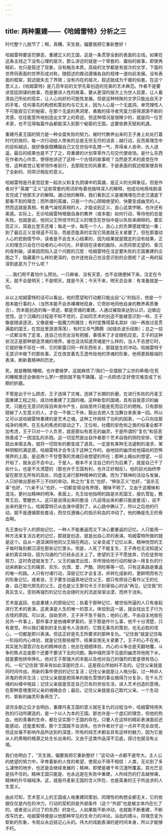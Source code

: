 ```yaml
---
---
---
```

title: 两种重建——《哈姆雷特》分析之三
---




时代整个儿脱节了；啊，真糟，天生我，偏要我把它重新整好！

哈姆雷特要惩罚罪恶，重建正义的王国，这是一条贯穿全剧的表面的主线。如果在这条主线之下没有心理的层次，那么讲述的就是一个常套的、庸俗的故事，即使再精彩，也只是叙述了现象，没有触及本质，高级的文学都是有层次的文学，下面的世界同表面的世界形成对称，随叙述的推动遵循各自的规律一道向前发展。没有表面的框架，叙述就失去了界限；没有内在的层次，叙述就成为干瘪的俗套。在这个意义上，《哈姆雷特》是几百年前的文学先辈创造的完美的艺术典范。作者不是要讲宫廷阴谋的故事，而是要讲人性的故事，要从更深的层次上为世人启蒙，让人看清自己所处的现实，让人心向好的可能性发展。但是这种特殊的文学只能出自天才的手笔，任何事先的构想和策划均与它无关，因为人心是一个无底洞，单凭理性人不可能窥见它的秘密，在那个无底的黑洞里，勇敢的探寻者凭蛮力获得源源不断的灵感，往往能意外地创造出文学上的奇迹。但这种情况是很稀少的，就是同一位艺术家，也不见得每篇作品都能深入到那个秘密的王国，这要依靠天赋和机遇。

重建丹麦王国的努力是一种全盘失败的努力。被时代教养出来的王子身上处处打着时代的烙印，每一次行动给人带来的总是无穷无尽的沮丧；越行动，反而离理念中的目标越远，就好像是既糟蹋自己又在世俗中乱搅一气，弄得亲人丧命，仇人逍遥，最后的结果也是不了了之，将重建的计划草草作几句交代便收场。是什么东西在作者内心作祟，使得他讲述了这样一个古怪的故事呢？当然是艺术的直觉在作怪，这种直觉让笔带领作者前行，去那陌生的风暴里，于是表面的叙述框架便具有了全新的、同常识相反的意义。

哈姆雷特是丹麦宫廷里一起杀父和复仇阴谋中的英雄，是正义的光辉象征。但是作者对于“英雄”“正义”这些常套的用词却有着他独特深入的解释，他成功地用戏剧语言完成了他那天才的解释。通过他的解释，我们看到正义是被掩埋在历史沉渣底下那看不到的理念；而所谓的英雄，只是一个内心阴暗绝望的、快要变成幽灵的人。然而这就是真相，有勇气凝视真相的人，才能谈到正义、良心这类字眼，也许还有美感。实际上，无论哈姆雷特根据自身的教养（或本能）如何行动，等待他的总是失败。也就是说，他同父王所信守的正义的理念在世俗中是以失败来阐释的。要实现正义，简直比登天还难；每走一步，每死一个人，良心上的负罪感就增加一重；到了最后正义变得遥不可及，而是否能真的实现它简直就无关紧要了。但在那激动人心的悲剧情节中，读者是不会去关心结果的，因为结果就是既定的没有结果，正义的理念只会在行动者的心中闪光，并萦绕在读者的脑际，从而将那无望的、昏沉的夜刺破。读者因而陷入这个问题的沉思：哈姆雷特在注定要失败的王国重建的企图之下，隐藏着什么样的更深的，也许连他自己也没意识到的企图呢？这一再的延误到底是为了什么呢？

……我们用不着怕什么预兆。一只麻雀、没有天意，也不会随便掉下来。注定在今天，就不会是明天；不是明天，就是今天；今天不来，明天总会来：有准备就是一切。

从以上哈姆雷特的话可以看出，他的愿望和行动都只能出自“心”的指示，他是一个按本能行事的人（当然本能不会赤裸裸地现身，它奇妙地同他自身的教养素质重合），而本能创造的每一奇迹，都是灵魂的重建。人通过摧毁来达到认识，边做边觉悟。这个沉痛的过程是不知不觉的，正如同艺术的创造不能被意识到一样。王子像是随波逐流，又像是被一股魔力所摄住；有时犹豫得莫名其妙（如一再放过恶贯满盈的国王，在宫廷里游游荡荡），有时又杀气腾腾（如错杀波乐纽斯）；总之一招一式都没有了定准，连自己也完全没有把握，事情来了才会随机应变。王子的这种状况正是那种塑造灵魂的境界。谁也没法知道灵魂是什么样的，当人不去想它时，它就好像不存在一样，它的崭露只同一样东西有关，那就是生的冲动。哈姆雷特于无意识中做下的那些事，正在改变着先王遗传给他的灵魂的形象，他用更趋极端的表演，刷新着精神的历史。

死，就是睡眠/睡眠，也许要做梦，这就麻烦了/我们一旦摆脱了尘世的牵缠/在死的睡眠里还会做些什么梦/一想到就不能不踌躇。这一点顾虑/正好使灾难变成了长期的折磨。

不管是出于什么顾虑，王子选择了灾难，选择了长期的折磨，在进行失败的丹麦王国重建工程之际，成功地重建了王国的魂。这种新型的国魂，具有自我意识的幽灵，只能在无意识的盲目奔突中产生，自始至终只能是死而后已的牺牲。只有那些窥破了人生意义的人，才会一不做二不休，豁出去把人生当舞台来表演一回。所以又可以说哈姆雷特重建的是艺术之魂。这种工作排除了功利的因素，一心只向往那纯净的境界。在无名的焦虑的驱动之下，王位啦，社稷的安危啦之类的俗事全都不加考虑，王子只对一个人负责，就是那似有若无的幽灵，于是所谓的“复仇”和惩恶扬善成了一团混乱的杀戮。这一切显然是出自作者那个艺术自我的阴险安排，它要跳出来唱主角，就将一切现有的都变成了道具。一定是有某种无法遏制的渴求，某种阴郁的满足感，哈姆雷特才会专注于这种工作的。由地狱的幽灵给他描绘的恐怖境界的上面，是这两个不甘堕落的灵魂日夜想望的所在；那种上瘾似的想望，一旦开始了，就永远不会中止。于是人，根本不关注自己的行为后果了，就是自己干了些什么，也是不太清楚的（那也许于王国有利，也许正好相反）。他的目光始终停留在那空无所有的高处，同虚无进行那种精神的交媾。而为了精神的活动与发展，人只好做出那些不三不四的举动，称之为“复仇”也好，“伸张正义”也好，“滥杀无辜”也好，“六亲不认”也好，一切都变得没有界限，暧昧不明了。又由于这暧昧和混沌，更衬出精神的明净。表面上，先王给他指明的路是杀死国王，报仇雪耻，教育王后，警醒世人。这只是说得出来的套话（凡说得出来的都只能是套话），说不出来的是什么，哈姆雷特已从血液中感到了，从心跳中确认了，所以之后他的行动，就不是遵循那些套话，而仅仅遵循心的指示和血的冲动了。他的确是先王的骨血啊。

先王类似于人的原始记忆，一种人不能重返而又下决心要重返的记忆。人只能用一种方法来复活古老的记忆，那就是创造，就是出自心灵的表演。哈姆雷特所做的就是这个。自从一道深渊将他同父王隔在两边，父亲变成了记忆以来，精神恍惚的王子每时每刻都沉浸在那些记忆里头。但是，人死了不能复生，王子再也无法知道父亲的真实体验，因为沟通的门已经永远关上了。绝望的王子不愿放弃，仍在徒劳地努力，这时奇迹就发生了。父王的幽灵出现，并传授给他行动的秘诀—用复仇的行动来刷新父王的痛苦、欢乐、仇恨、爱、严酷、阴险等等一切。只有这条路是重返的唯一的路。人只有付诸行动，深层记忆才会复活，并转化成新的，更鲜明而有力的形象记忆。或者说，王子要生动逼真地记住父王，就只有把自己看作父王的化身，自己取代原先的父王。这也是父王那句令王子刻骨铭心的话“再见，记住我”的真实含义。否则再强烈的记忆也会随时光的流逝渐渐淡漠，而终于消失。

艺术是返回、也是重建人的原始记忆；执着于那种记忆、被世俗所逼的人只有奋起进行艺术的表演，这表演是人生的唯一的意义。体验到这一层，就会找出王子行为古怪的原因。可以说，自始至终，王子并不急于报仇；他的心思，不由自主地放在另外一件事上，那件事才是他魂牵梦萦的，至于那是件什么事，他不十分清楚，只有直觉。所以我们看到的复仇是令人沮丧的，它既无事先的策划，也无必胜的信心，一切都是即兴表演。但这正好是先王所要求的那种复仇。“记住我”就是记住每一阶段的内心体验，就是记住那些细节，结果反倒无关紧要了。王子的心不在焉，其实是为潜意识左右的精神状态；他总在细细体验，内心的斗争总是天翻地覆，斗争的焦点总是那个还要不要活下去的问题。胸中城府深不见底的幽灵将他拖下水，就是要他拼命挣扎，他对王子那强大的本能以及他对自己的强烈的爱是很有信心的。一句“记住我”原来有如此深邃的含义，这是观众所始料不及的。记住父亲就是同时间作战，用新的事件使旧的记忆复活；记住父亲就是让人格分裂，过一种非人非鬼的奇异生活；记住父亲就是把简单的报仇雪恨的事业搞得万分复杂，在千头万绪的纠缠中拖延；记住父亲就是否定自己已有的世俗生活，进入艺术创造的意境，在那种意境里同父亲的魂魄会合；最后，记住父亲就是自己取代父亲。一个生动的、崭新的幽灵形象再生了。

读完全剧之后才会明白，重建丹麦王国的意义就在复仇的过程当中，哈姆雷特用失败的行动所建造的，是一个以人为本的王国。那也许是一个虚幻的理念，但他的热血，他的青春的生命，都在证实那个王国的存在。只要人在这样的精彩表演面前还能感动，还能爱和恨，那个王国就不会消失。也许作者对于这一点并不完全自觉，但这丝毫不影响作品所达到的深度，所有的纯艺术都会具有这样的魅力，因为它是从人的黑暗的根源之处生长出来的。又由于这类作品深不见底，探讨也就没有止境。

我们也明白了，“天生我，偏要我把它重新整好！”这句话一点都不是夸大。主人公的绝望的努力中，孕育着新的人性的希望，使观众不得不相信：人类，无论到了多么凄惨的地步，也还是会继续发展的；精神，即使是被千年沉渣所覆盖，其光芒总是挡不住的。精神王国只能是、也永远是在失败中重建，人所经历的打击越惨痛，精神的升华越纯净。这，就是丹麦新王国的含义所在，也是英勇的王子所追求的人生意义。

由此可知，艺术意义上的王国或人格重建同策划、同理性的构想全都无关，它的依据仅仅是内在的冲力，行动的契机则是外部条件（这个“外部”也是被主体内在化了的，或者说认识过了的东西）的变化。人如果能不断冲动，也就能不断重建，不断改写历史。哈姆雷特便是以他那种罕见的生命力的冲动，浴血的搏斗，将理念变为崭新的形象，令观众永远铭记心头的。伟大的戏剧表演的是时间本身，所以才能够不朽。
